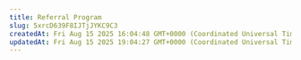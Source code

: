 ```yaml
---
title: Referral Program
slug: 5xrcD639F8IJTjJYKC9C3
createdAt: Fri Aug 15 2025 16:04:48 GMT+0000 (Coordinated Universal Time)
updatedAt: Fri Aug 15 2025 19:04:27 GMT+0000 (Coordinated Universal Time)
---
```


<script type="application/ld+json" dangerouslySetInnerHTML={{
  __html: JSON.stringify({
    "@context": "https://schema.org",
    "@type": "HowTo",
    "name": "How to Use the Vast.ai Referral Program",
    "description": "Turn your audience into earnings by sharing your Vast.ai referral link and earning 3% of their lifetime spend.",
    "step": [
      {
        "@type": "HowToStep",
        "name": "Create a Dedicated Referral Account",
        "text": "To receive cash payouts outside of Vast, you must use a dedicated referral account. If you've ever rented instances or hosted machines on an account, you cannot cash out until your referral earnings exceed your lifetime instance spend. Create a new account specifically for referrals to be payout-eligible."
      },
      {
        "@type": "HowToStep",
        "name": "Get Your Referral Link",
        "text": "Go to Settings and find your Referral Link section. Copy the link to share it with your audience. You can also create template referral links: Open your Templates page, go to My Templates, click the three-dot menu on each template card, and select Copy Referral Link."
      },
      {
        "@type": "HowToStep",
        "name": "Share Your Link",
        "text": "Post your referral link on your site, in videos, blogs, GitHub repos, or wherever your audience is. When someone creates a new client account through your link and buys credits, you get 3% of everything they spend for the lifetime of their account."
      },
      {
        "@type": "HowToStep",
        "name": "Earn and Cash Out",
        "text": "You earn 3% of their lifetime spend as referral credits. Use credits on Vast to rent instances, or withdraw up to 75% as cash via Stripe Connect, PayPal, or Wise. Note: You can't refer yourself or any account connected to you."
      },
      {
        "@type": "HowToStep",
        "name": "Use Templates for Better Conversions (Optional)",
        "text": "Create a public template with pre-configured Docker image, launch modes, onstart script, and environment variables. Share its template referral link. Your audience clicks, Vast loads with your settings, they sign up, and you earn. This is perfect for GitHub repos, videos, and blog posts."
      }
    ]
  })
}} />

Turn your audience into earnings! Share your unique Vast.ai referral link (or a public template link), and when someone creates a **new client account** and buys credits, you get **3%** of everything they spend — for the **lifetime** of their account.

Better yet, you can cash out **75% of those referral credits** via **Stripe Connect, PayPal, or Wise**.

<Warning>
  In order to receive payouts for referrals you MUST create a new account. You are unlikely to be able to receive payouts to any bank account outside Vast if the account you are using for referrals has ever rented instances or hosted machines
</Warning>

## How It Works

1. **Share Your Link** – Post it on your site, in videos, blogs, or wherever your audience is.
2. **They Join & Buy Credits** – New users sign up through your link and purchase credits.
3. **You Earn** – Get 3% of their lifetime spend as referral credits.
4. **Cash Out or Spend** – Use credits on Vast, or withdraw up to 75% as cash.

<Note>
If someone spends $1,000 over time, you get $30 in referral credits — forever.
</Note>

## Payout Rules — Important!

To **receive cash payouts** (outside of Vast), you **must** use a **dedicated referral account**:

- If you’ve **ever rented instances or hosted machines** on an account, you **cannot** cash out until your referral earnings exceed your lifetime instance spend.
- If you just want credits to rent Vast instances, you can use your main account.

**Why a separate account?**<br />
It keeps your referral earnings clear and makes sure you’re payout-eligible.

<Warning>
  **Example:**
  - You’ve earned $300 in referral credits.
  - Lifetime charges on your account: $855.
  - Since $300 < $855, you can't cash out until referral earnings exceed $855.
</Warning>

## Getting Your Referral Link

1. Create a new account for referrals.
2. Go to [**Settings**](https://cloud.vast.ai/account/) → **Referral Link**.


  <Frame caption="Account Settings">
  ![Referral Link](/images/console-referral.webp)
  </Frame>
3. Copy the link.
4. Share it!

<Note>
  **Note:** You can’t refer yourself or any account connected to you — those won’t earn rewards.
</Note>

## Using Templates for Referrals

Want to make referrals even easier? Use [**Templates page**](https://cloud.vast.ai/templates/) to create your template.
&#x20;A template can pre-load:

- A Docker image
- Launch mode(s)
- Onstart script
- Environment variables

**Example:** The Stable Diffusion template loads the image, sets up Automatic1111 WebUI, starts Jupyter, and preps the environment — ready to go.

Create [your own template](/documentation/templates/creating-templates) for a use case, set it to **public**, then share its **template referral link.** The link will have this format:

<Note>
**Note:** You can’t refer yourself or any account connected to you — those won’t earn rewards.
</Note>

Your audience clicks → Vast loads with your settings → they sign up → you earn.

**Where to use it:** GitHub repos, videos, blog posts — anywhere your audience needs a “click and run” setup.

## Bigger Opportunities

For large-scale referral or marketing collaborations, reach us at **support\@vast.ai**.

## Common Questions

### Where can I find referral link for my template?

Open your **Templates&#x20;**&#x70;age -> My Templates. On each template card, click the **three-dot menu&#x20;**&#x61;nd select **Copy Referral Link**. This gives you a ready-to-share link that includes your referral ID and the template ID — perfect for sharing with your audience.&#x20;


<Frame caption="Template Card">
![Three-dot menu](/images/console-referral-2.webp)
</Frame>

